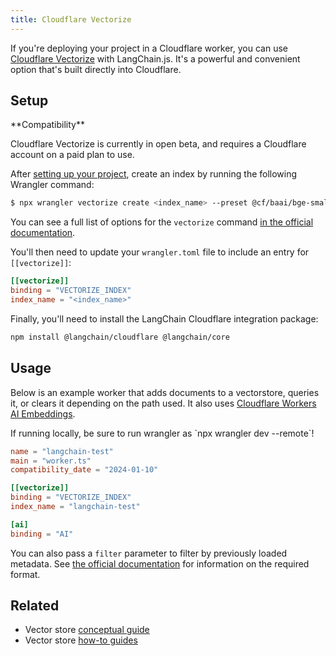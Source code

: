 ```yaml
---
title: Cloudflare Vectorize
---
```


If you're deploying your project in a Cloudflare worker, you can use [Cloudflare Vectorize](https://developers.cloudflare.com/vectorize/) with LangChain.js.
It's a powerful and convenient option that's built directly into Cloudflare.

## Setup

<Tip>
**Compatibility**

Cloudflare Vectorize is currently in open beta, and requires a Cloudflare account on a paid plan to use.
</Tip>

After [setting up your project](https://developers.cloudflare.com/vectorize/get-started/intro/#prerequisites),
create an index by running the following Wrangler command:

```bash
$ npx wrangler vectorize create <index_name> --preset @cf/baai/bge-small-en-v1.5
```

You can see a full list of options for the `vectorize` command [in the official documentation](https://developers.cloudflare.com/workers/wrangler/commands/#vectorize).

You'll then need to update your `wrangler.toml` file to include an entry for `[[vectorize]]`:

```toml
[[vectorize]]
binding = "VECTORIZE_INDEX"
index_name = "<index_name>"
```

Finally, you'll need to install the LangChain Cloudflare integration package:


<IntegrationInstallTooltip/>

```bash npm
npm install @langchain/cloudflare @langchain/core
```
## Usage

Below is an example worker that adds documents to a vectorstore, queries it, or clears it depending on the path used. It also uses [Cloudflare Workers AI Embeddings](/oss/integrations/text_embedding/cloudflare_ai).

<Note>
If running locally, be sure to run wrangler as `npx wrangler dev --remote`!
</Note>

```toml
name = "langchain-test"
main = "worker.ts"
compatibility_date = "2024-01-10"

[[vectorize]]
binding = "VECTORIZE_INDEX"
index_name = "langchain-test"

[ai]
binding = "AI"
```


<Example />

You can also pass a `filter` parameter to filter by previously loaded metadata.
See [the official documentation](https://developers.cloudflare.com/vectorize/learning/metadata-filtering/)
for information on the required format.

## Related

- Vector store [conceptual guide](/oss/integrations/vectorstores)
- Vector store [how-to guides](/oss/integrations/vectorstores)
